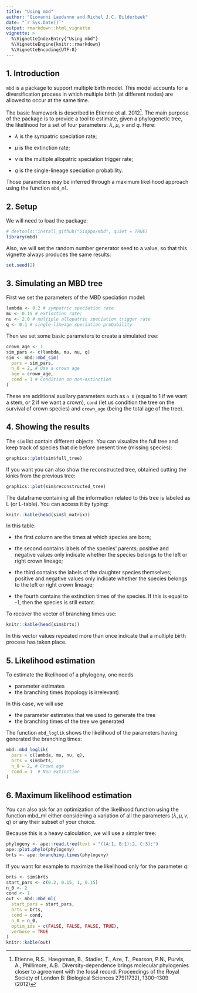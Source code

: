 ---
title: "Using mbd"
author: "Giovanni Laudanno and Richel J.C. Bilderbeek"
date: "`r Sys.Date()`"
output: rmarkdown::html_vignette
vignette: >
  %\VignetteIndexEntry{"Using mbd"}
  %\VignetteEngine{knitr::rmarkdown}
  %\VignetteEncoding{UTF-8}
---

## 1. Introduction

`mbd` is a package to support multiple birth model.
This model accounts for a diversification process in which multiple
birth (at different nodes) are allowed to occur at the same time.

The basic framework is described in Etienne et al. 2012^[
  Etienne, R.S., Haegeman, B., Stadler, T., Aze, T., Pearson, P.N., Purvis, A.,
  Phillimore, A.B.:
  Diversity-dependence brings molecular phylogenies closer to agreement with the
  fossil record. Proceedings of the Royal Society of
  London B: Biological Sciences
  279(1732), 1300–1309 (2012)
].
The main purpose of the package is to provide a tool to estimate, given a phylogenetic tree, the likelihood for a set of four parameters: $\lambda$, $\mu$, $\nu$ and $q$.
Here:

- $\lambda$ is the sympatric speciation rate;

- $\mu$ is the extinction rate;

- $\nu$ is the multiple allopatric speciation trigger rate;

- $q$ is the single-lineage speciation probability.

Those parameters may be inferred through a maximum likelihood approach using the function `mbd_ml`.

## 2. Setup

We will need to load the package:

```{r}
# devtools::install_github("Giappo/mbd", quiet = TRUE)
library(mbd)
```

Also, we will set the random number generator seed to a value,
so that this vignette always produces the same results:

```{r}
set.seed(2)
```

## 3. Simulating an MBD tree

First we set the parameters of the MBD speciation model:

```{r}
lambda <- 0.2 # sympatric speciation rate
mu <- 0.15 # extinction rate;
nu <- 2.0 # multiple allopatric speciation trigger rate
q <- 0.1 # single-lineage speciation probability
```

Then we set some basic parameters to create a simulated tree:

```{r}
crown_age <- 1
sim_pars <- c(lambda, mu, nu, q)
sim <- mbd::mbd_sim(
  pars = sim_pars, 
  n_0 = 2, # Use a crown age 
  age = crown_age,
  cond = 1 # Condition on non-extinction
)
```

These are additional auxilary parameters
such as `n_0` (equal to 1 if we want a stem, or 2 if we want a crown),
`cond` (let us condition the tree on the survival of crown species)
and `crown_age` (being the total age of the tree).

## 4. Showing the results

The `sim` list contain different objects.
You can visualize the full tree and keep track of species that die
before present time (missing species):

```{r, fig.show='hold', fig.width=7, fig.height=7}
graphics::plot(sim$full_tree)
```

If you want you can also show the reconstructed tree,
obtained cutting the kinks from the previous tree:

```{r, fig.show='hold', fig.width=7, fig.height=7}
graphics::plot(sim$reconstructed_tree)
```

The dataframe containing all the information related to this tree
is labeled as L (or L-table). You can access it by typing:

```{r}
knitr::kable(head(sim$l_matrix))
```

In this table:

- the first column are the times at which species are born;

- the second contains labels of the species' parents; positive and negative values only indicate whether the species belongs to the left or right crown lineage;

- the third contains the labels of the daughter species themselves; positive and negative values only indicate whether the species belongs to the left or right crown lineage;

- the fourth contains the extinction times of the species. If this is equal to -1, then the species is still extant.

To recover the vector of branching times use:

```{r}
knitr::kable(head(sim$brts))
```

In this vector values repeated more than once indicate
that a multiple birth process has taken place.

## 5. Likelihood estimation

To estimate the likelihood of a phylogeny, one needs

 * parameter estimates
 * the branching times (topology is irrelevant)

In this case, we will use

 * the parameter estimates that we used to generate the tree
 * the branching times of the tree we generated

The function `mbd_loglik` shows the likelihood of the parameters having
generated the branching times:

```{r}
mbd::mbd_loglik(
  pars = c(lambda, mu, nu, q), 
  brts = sim$brts, 
  n_0 = 2, # Crown age
  cond = 1  # Non-extinction
)
```

## 6. Maximum likelihood estimation

You can also ask for an optimization of the likelihood function
using the function mbd_ml either considering a variation of all
the parameters ($\lambda, \mu, \nu, q$) or any their subset of your choice.

Because this is a heavy calculation, we will use a simpler tree:

```{r}
phylogeny <- ape::read.tree(text = "((A:1, B:1):2, C:3);")
ape::plot.phylo(phylogeny)
brts <- ape::branching.times(phylogeny)
```

If you want for example to maximize the likelihood only for the parameter $q$:

```{r}
brts <- sim$brts
start_pars <- c(0.2, 0.15, 1, 0.15)
n_0 <- 2
cond <- 1
out <- mbd::mbd_ml(
  start_pars = start_pars,
  brts = brts,
  cond = cond,
  n_0 = n_0,
  optim_ids = c(FALSE, FALSE, FALSE, TRUE),
  verbose = TRUE
)
knitr::kable(out)
```
